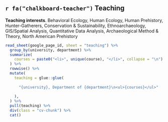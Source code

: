 ## `r fa("chalkboard-teacher")` Teaching {#teaching}

::: {.cv-chunk}
__Teaching interests__. Behavioral Ecology, Human Ecology, Human Prehistory, Hunter-Gatherers, Conservation \& Sustainability, Ethnoarchaeology, GIS/Spatial Analysis, Quantitative Data Analysis, Archaeological Method \& Theory, North American Prehistory  
:::

```r

read_sheet(google_page_id, sheet = "teaching") %>% 
  group_by(university, department) %>% 
  summarize(
    courses = paste0("<li>", unique(course), "</li>", collapse = "\n")
  ) %>% 
  rowwise() %>% 
  mutate(
    teaching = glue::glue(
      
      "{university}, Department of {department}\n<ul>{courses}</ul>"
      
    ),
  ) %>% 
  pull(teaching) %>% 
  div(class = "cv-chunk") %>% 
  cat()

```